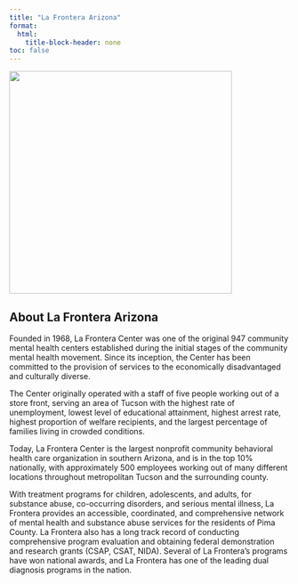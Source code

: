 ```yaml
---
title: "La Frontera Arizona"
format: 
  html:
    title-block-header: none
toc: false
---
```



<style>
  /* Style the header text (optional) */
  header h1, header p {
    /* Set the text color to white or any color that contrasts with the background */
    color: white;
  }
</style>

[![](./images/laFonteraCenterLogo.jpeg){fig-align="center" width="400"}](https://casadelosninos.org/how-to-help/donate/?fbclid=IwAR2yEyACPwdzP5jSz8NoZyVc8zsmRwXxxFDyEUplBmwSZoiCy3vB7NCr8w8)

## About La Frontera Arizona

<p class="centered-paragraph">Founded in 1968, La Frontera Center was one of the original 947 community mental health centers established during the initial stages of the community mental health movement. Since its inception, the Center has been committed to the provision of services to the economically disadvantaged and culturally diverse.</p>
 
<p class="centered-paragraph">The Center originally operated with a staff of five people working out of a store front, serving an area of Tucson with the highest rate of unemployment, lowest level of educational attainment, highest arrest rate, highest proportion of welfare recipients, and the largest percentage of families living in crowded conditions.</p>
 
<p class="centered-paragraph">Today, La Frontera Center is the largest nonprofit community behavioral health care organization in southern Arizona, and is in the top 10% nationally, with approximately 500 employees working out of many different locations throughout metropolitan Tucson and the surrounding county.</p>
 
<p class="centered-paragraph">With treatment programs for children, adolescents, and adults, for substance abuse, co-occurring disorders, and serious mental illness, La Frontera provides an accessible, coordinated, and comprehensive network of mental health and substance abuse services for the residents of Pima County. La Frontera also has a long track record of conducting comprehensive program evaluation and obtaining federal demonstration and research grants (CSAP, CSAT, NIDA). Several of La Frontera’s programs have won national awards, and La Frontera has one of the leading dual diagnosis programs in the nation.</p>

